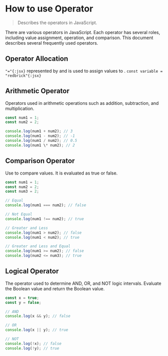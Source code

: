 # How to use Operator

> Describes the operators in JavaScript.

There are various operators in JavaScript. Each operator has several roles, including value assignment, operation, and comparison. This document describes several frequently used operators.

## Operator Allocation

`"="{:jsx}` represented by and is used to assign values to .
`const variable = "redbrick"{:jsx}`

## Arithmetic Operator

Operators used in arithmetic operations such as addition, subtraction, and multiplication.

```js showLineNumbers copy
const num1 = 1;
const num2 = 2;

console.log(num1 + num2); // 3
console.log(num1 - num2); // -1
console.log(num1 / num2); // 0.5
console.log(num1 \* num2); // 2
```

## Comparison Operator

Use to compare values. It is evaluated as true or false.

```js showLineNumbers copy
const num1 = 1;
const num2 = 2;
const num3 = 2;

// Equal
console.log(num1 === num2); // false​

// Not Equal
console.log(num1 !== num2); // true

// Greater and Less
console.log(num1 > num2); // false
console.log(num1 < num2); // true

// Greater and Less and Equal
console.log(num1 >= num2); // false
console.log(num2 <= num3); // true
```

## Logical Operator

The operator used to determine AND, OR, and NOT logic intervals. Evaluate the Boolean value and return the Boolean value.

```js showLineNumbers copy
const x = true;
const y = false;

// AND
console.log(x && y); // false

// OR
console.log(x || y); // true

// NOT
console.log(!x); // false
console.log(!y); // true
```
